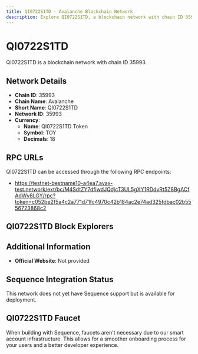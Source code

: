```yaml
--- 
title: QI0722S1TD - Avalanche Blockchain Network
description: Explore QI0722S1TD, a blockchain network with chain ID 35993. Learn about its native currency, QI0722S1TD Token, and how to interact with the network.
---
```


# QI0722S1TD

QI0722S1TD is a blockchain network with chain ID 35993.

## Network Details

- **Chain ID**: 35993
- **Chain Name**: Avalanche
- **Short Name**: QI0722S1TD
- **Network ID**: 35993
- **Currency**: 
  - **Name**: QI0722S1TD Token
  - **Symbol**: TOY
  - **Decimals**: 18

## RPC URLs

QI0722S1TD can be accessed through the following RPC endpoints:

- https://testnet-bestname10-a4ea7.avax-test.network/ext/bc/M4SdtZY7dfiwdJQdjcT3UL5gXY1RDdvRt5Z8BgACfAdWy8LGY/rpc?token=c052be2f5a4c2a771d71fc4970c42b184ac2e74ad325fdbac02b5556723868c2

## QI0722S1TD Block Explorers



## Additional Information

- **Official Website**: Not provided

## Sequence Integration Status

This network does not yet have Sequence support but is available for deployment.

## QI0722S1TD Faucet

When building with Sequence, faucets aren't necessary due to our smart account infrastructure. This allows for a smoother onboarding process for your users and a better developer experience.
